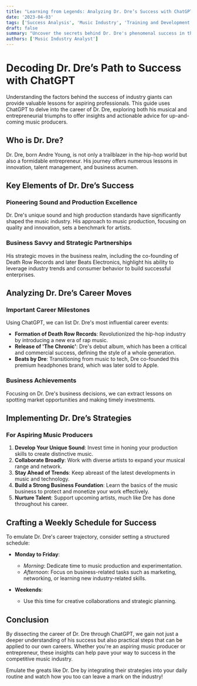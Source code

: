 ```yaml
---
title: "Learning from Legends: Analyzing Dr. Dre’s Success with ChatGPT"
date: '2023-04-03'
tags: ['Success Analysis', 'Music Industry', 'Training and Development']
draft: false
summary: "Uncover the secrets behind Dr. Dre's phenomenal success in the music industry and business, using ChatGPT to dissect his career moves and create actionable steps for aspiring music producers."
authors: ['Music Industry Analyst']
---
```


# Decoding Dr. Dre’s Path to Success with ChatGPT

Understanding the factors behind the success of industry giants can provide valuable lessons for aspiring professionals. This guide uses ChatGPT to delve into the career of Dr. Dre, exploring both his musical and entrepreneurial triumphs to offer insights and actionable advice for up-and-coming music producers.

## Who is Dr. Dre?

Dr. Dre, born Andre Young, is not only a trailblazer in the hip-hop world but also a formidable entrepreneur. His journey offers numerous lessons in innovation, talent management, and business acumen.

## Key Elements of Dr. Dre’s Success

### Pioneering Sound and Production Excellence

Dr. Dre's unique sound and high production standards have significantly shaped the music industry. His approach to music production, focusing on quality and innovation, sets a benchmark for artists.

### Business Savvy and Strategic Partnerships

His strategic moves in the business realm, including the co-founding of Death Row Records and later Beats Electronics, highlight his ability to leverage industry trends and consumer behavior to build successful enterprises.

## Analyzing Dr. Dre’s Career Moves

### Important Career Milestones

Using ChatGPT, we can list Dr. Dre's most influential career events:

- **Formation of Death Row Records**: Revolutionized the hip-hop industry by introducing a new era of rap music.
- **Release of 'The Chronic'**: Dre's debut album, which has been a critical and commercial success, defining the style of a whole generation.
- **Beats by Dre**: Transitioning from music to tech, Dre co-founded this premium headphones brand, which was later sold to Apple.

### Business Achievements

Focusing on Dr. Dre's business decisions, we can extract lessons on spotting market opportunities and making timely investments.

## Implementing Dr. Dre’s Strategies

### For Aspiring Music Producers

1. **Develop Your Unique Sound**: Invest time in honing your production skills to create distinctive music.
2. **Collaborate Broadly**: Work with diverse artists to expand your musical range and network.
3. **Stay Ahead of Trends**: Keep abreast of the latest developments in music and technology.
4. **Build a Strong Business Foundation**: Learn the basics of the music business to protect and monetize your work effectively.
5. **Nurture Talent**: Support upcoming artists, much like Dre has done throughout his career.

## Crafting a Weekly Schedule for Success

To emulate Dr. Dre's career trajectory, consider setting a structured schedule:

- **Monday to Friday**:
  - *Morning*: Dedicate time to music production and experimentation.
  - *Afternoon*: Focus on business-related tasks such as marketing, networking, or learning new industry-related skills.

- **Weekends**:
  - Use this time for creative collaborations and strategic planning.

## Conclusion

By dissecting the career of Dr. Dre through ChatGPT, we gain not just a deeper understanding of his success but also practical steps that can be applied to our own careers. Whether you're an aspiring music producer or entrepreneur, these insights can help pave your way to success in the competitive music industry.

Emulate the greats like Dr. Dre by integrating their strategies into your daily routine and watch how you too can leave a mark on the industry!

